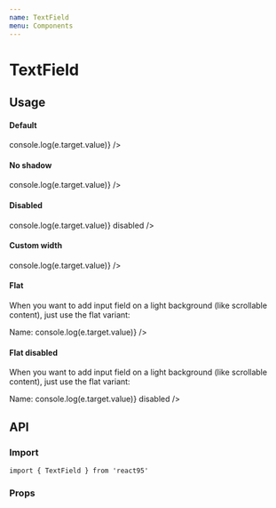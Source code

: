 ```yaml
---
name: TextField
menu: Components
---
```



# TextField

## Usage

#### Default

<Playground>
  <TextField defaultValue='' onChange={e => console.log(e.target.value)} />
</Playground>

#### No shadow

<Playground>
  <TextField
    defaultValue='No shadow'
    shadow={false}
    onChange={e => console.log(e.target.value)}
  />
</Playground>

#### Disabled

<Playground>
  <TextField
    defaultValue="Can't type 😥"
    onChange={e => console.log(e.target.value)}
    disabled
  />
</Playground>

#### Custom width

<Playground>
  <TextField
    defaultValue='Custom width'
    width={150}
    onChange={e => console.log(e.target.value)}
  />
</Playground>

#### Flat

<Playground>
  <ScrollView style={{ padding: '2rem', width: '300px' }}>
    <p style={{ lineHeight: 1.3 }}>
      When you want to add input field on a light background (like scrollable
      content), just use the flat variant:
    </p>
    <div style={{ display: 'flex', alignItems: 'center', marginTop: '1rem' }}>
      <label
        style={{ paddingRight: '0.5rem', fontSize: '1rem' }}
        htmlFor='name'
      >
        Name:
      </label>
      <TextField
        id='name'
        variant='flat'
        placeholder='type here...'
        width={150}
        onChange={e => console.log(e.target.value)}
      />
    </div>
  </ScrollView>
</Playground>

#### Flat disabled

<Playground>
  <ScrollView style={{ padding: '2rem', width: '300px' }}>
    <p style={{ lineHeight: 1.3 }}>
      When you want to add input field on a light background (like scrollable
      content), just use the flat variant:
    </p>
    <div style={{ display: 'flex', alignItems: 'center', marginTop: '1rem' }}>
      <label
        style={{ paddingRight: '0.5rem', fontSize: '1rem' }}
        htmlFor='name'
      >
        Name:
      </label>
      <TextField
        id='name'
        variant='flat'
        defaultValue="Can't type 😥"
        width={150}
        onChange={e => console.log(e.target.value)}
        disabled
      />
    </div>
  </ScrollView>
</Playground>

## API

### Import

```
import { TextField } from 'react95'
```

### Props

<Props of={TextField} />
